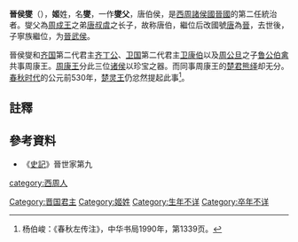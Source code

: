 {{Emperorcn box
|圖像=
|圖說=
|名稱=晉侯燮
|姓名=名：燮
|諡號=
|政權=[[晋國|晋國]]
|在世=
|在位=
|父=唐叔虞
}}
'''晉侯燮'''（{{bd|？||？||catIdx=J}}），'''姬'''姓，名'''燮'''，一作'''燮父'''，唐伯侯，是[[西周|西周]][[諸侯國|諸侯國]][[晉國|晉國]]的第二任統治者。燮父為[[周成王|周成王]]之弟[[唐叔虞|唐叔虞]]之长子，故称唐伯，繼位后改國號[[唐|唐]]為[[晉|晉]]，去世後，子寧族繼位，为[[晉武侯|晉武侯]]。

晉侯燮和[[齐国|齐国]]第二代君主[[齐丁公|齐丁公]]、[[卫国|卫国]]第二代君主[[卫康伯|卫康伯]]以及[[周公旦|周公旦]]之子[[鲁公伯禽|鲁公伯禽]]共事周康王。[[周康王|周康王]]分此三位[[诸侯|诸侯]]以珍宝之器。而同事周康王的[[楚熊绎|楚君熊绎]]却无分。[[春秋时代|春秋时代]]的公元前530年，[[楚灵王|楚灵王]]仍忿然提起此事<ref>杨伯峻：《春秋左传注》，中华书局1990年，第1339页。</ref>。

==註釋==
<references />

==參考資料==
*《[[史記|史記]]》晉世家第九


{{中国皇帝|父[[唐叔虞|唐叔虞]]|子[[晉武侯|晉武侯]]|[[晉國君主|晉國君主]]|前？年—前？年}}
{{晋国君主}}
[[category:西周人|category:西周人]]
[[Category:晋国君主|Category:晋国君主]]
[[Category:姬姓|Category:姬姓]]
[[Category:生年不详|Category:生年不详]]
[[Category:卒年不详|Category:卒年不详]]